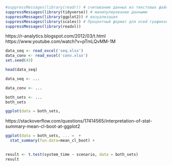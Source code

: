 ```{r}
#suppressMessages(library(readr)) # считывание данных из текстовых файлов
suppressMessages(library(tidyverse)) # манипулирование данными
suppressMessages(library(ggplot2)) # визуализация
suppressMessages(library(scales)) # Процентный формат для осей графиков
suppressMessages(library(readxl))
```

https://r-analytics.blogspot.com/2012/03/t.html
https://www.youtube.com/watch?v=pTmLQvMM-1M

```{r}
data_seq <- read_excel('seq.xlsx') 
data_conv <- read_excel('conv.xlsx') 
set.seed(43)
```

```{r}
head(data_seq)
```

```{r}
data_seq <- ...

data_conv <- ...

```

```{r}
both_sets <- ...
both_sets
```

```{r}
ggplot(data = both_sets, 
```
https://stackoverflow.com/questions/17414565/interpretation-of-stat-summary-mean-cl-boot-at-ggplot2

```{r}
ggplot(data = both_sets, ... =  +
  stat_summary(fun.data=mean_cl_boot) +
  
```

```{r}
result <- t.test(system_time ~ scenario, data = both_sets)
result
```

